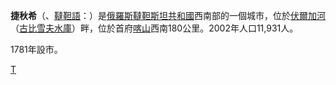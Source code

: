 {{coord|54|56|N|48|50|E|display=title}}
'''捷秋希'''（{{lang-ru|Тетю́ши}}、[[韃靼語|韃靼語]]：{{lang|tt|Тәтеш}}）是[[俄羅斯|俄羅斯]][[韃靼斯坦共和國|韃靼斯坦共和國]]西南部的一個城市，位於[[伏爾加河|伏爾加河]]（[[古比雪夫水庫|古比雪夫水庫]]）畔，位於首府[[喀山|喀山]]西南180公里。2002年人口11,931人。

1781年設市。

{{韃靼斯坦共和國行政區劃}}

[[Category:韃靼斯坦共和國城市|Т]]